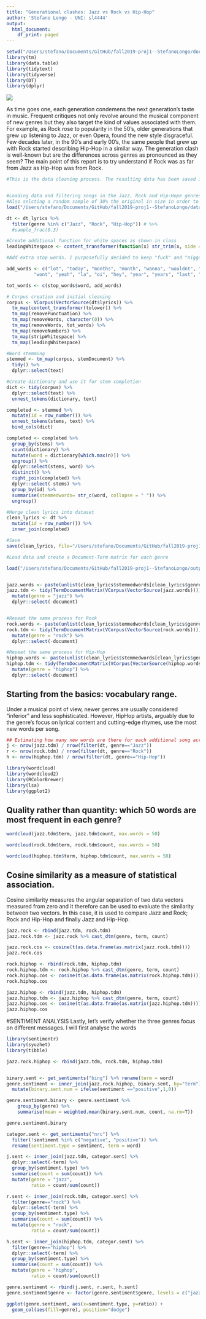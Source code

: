 ```yaml
---
title: "Generational clashes: Jazz vs Rock vs Hip-Hop"
author: 'Stefano Longo - UNI: sl4444'
output:
  html_document:
    df_print: paged
---
```



```r
setwd("/Users/stefano/Documents/GitHub/fall2019-proj1--StefanoLongo/doc")
library(tm)
library(data.table)
library(tidytext)
library(tidyverse)
library(DT)
library(dplyr)
```

![](/Users/stefano/Documents/GitHub/fall2019-proj1--StefanoLongo/figs/Title1.jpeg)


As time goes one, each generation condemens the next generation's taste in music. Frequent critiques not only revolve around the musical component of new genres but they also target the kind of values associated with them. For example, as Rock rose to popularity in the 50's, older generations that grew up listening to Jazz, or even Opera, found the new style disgraceful. Few decades later, in the 90's and early 00's, the same people that grew up with Rock started describing Hip-Hop in a similar way. The generation clash is well-known but are the differences across genres as pronounced as they seem? The main point of this report is to try understand if Rock was as far from Jazz as Hip-Hop was from Rock. 


```r
#This is the data cleaning process. The resulting data has been saved in the output folder to avoid running this code each time. 


#Loading data and filtering songs in the Jazz, Rock and Hip-Hope genres as these are the ones this project is focusing on.
#Also selcting a random sample of 30% the original in size in order to make the whole process quicker. This was suggested on Piazza.
load("/Users/stefano/Documents/GitHub/fall2019-proj1--StefanoLongo/data/lyrics.RData")

dt <- dt_lyrics %>%
  filter(genre %in% c("Jazz", "Rock", "Hip-Hop")) # %>%
  #sample_frac(0.3)

#Create additional function for white spaces as shown in class
leadingWhitespace <- content_transformer(function(x) str_trim(x, side = "both"))

#Add extra stop words. I purposefully decided to keep "fuck" and "nigga" from the ones used in the lecture, because I think they are extremely relevant components of Hip-Hop music

add_words <- c("lot", "today", "months", "month", "wanna", "wouldnt", "wasnt", "ha", "na", "ooh", "da", "gonna", "im", "dont", "aint",
          "wont", "yeah", "la", "oi", "hey", "year", "years", "last", "past", "feel")

tot_words <- c(stop_words$word, add_words)

# Corpus creation and initial cleaning
corpus <- VCorpus(VectorSource(dt$lyrics)) %>%
  tm_map(content_transformer(tolower)) %>%
  tm_map(removePunctuation) %>%
  tm_map(removeWords, character(0)) %>%
  tm_map(removeWords, tot_words) %>%
  tm_map(removeNumbers) %>%
  tm_map(stripWhitespace) %>%
  tm_map(leadingWhitespace)

#Word stemming
stemmed <- tm_map(corpus, stemDocument) %>%
  tidy() %>%
  dplyr::select(text)

#Create dictionary and use it for stem completion
dict <- tidy(corpus) %>%
  dplyr::select(text) %>%
  unnest_tokens(dictionary, text)

completed <- stemmed %>%
  mutate(id = row_number()) %>%
  unnest_tokens(stems, text) %>%
  bind_cols(dict)

completed <- completed %>%
  group_by(stems) %>%
  count(dictionary) %>%
  mutate(word = dictionary[which.max(n)]) %>%
  ungroup() %>%
  dplyr::select(stems, word) %>%
  distinct() %>%
  right_join(completed) %>%
  dplyr::select(-stems) %>%
  group_by(id) %>%
  summarise(stemmedwords= str_c(word, collapse = " ")) %>%
  ungroup()

#Merge clean lyrics into dataset
clean_lyrics <- dt %>%
  mutate(id = row_number()) %>%
  inner_join(completed)

#Save
save(clean_lyrics, file="/Users/stefano/Documents/GitHub/fall2019-proj1--StefanoLongo/output/clean_lyrics.RData")
```

```r
#Load data and create a Document-Term matrix for each genre

load("/Users/stefano/Documents/GitHub/fall2019-proj1--StefanoLongo/output/clean_lyrics.RData")


jazz.words <- paste(unlist(clean_lyrics$stemmedwords[clean_lyrics$genre=="Jazz"]), collapse ="")
jazz.tdm <- tidy(TermDocumentMatrix(VCorpus(VectorSource(jazz.words)))) %>%
  mutate(genre = "jazz") %>%
  dplyr::select(-document)


#Repeat the same process for Rock
rock.words <- paste(unlist(clean_lyrics$stemmedwords[clean_lyrics$genre=="Rock"]), collapse ="")
rock.tdm <- tidy(TermDocumentMatrix(VCorpus(VectorSource(rock.words)))) %>%
  mutate(genre = "rock") %>%
  dplyr::select(-document)

#Repeat the same process for Hip-Hop
hiphop.words <- paste(unlist(clean_lyrics$stemmedwords[clean_lyrics$genre=="Hip-Hop"]), collapse ="")
hiphop.tdm <- tidy(TermDocumentMatrix(VCorpus(VectorSource(hiphop.words)))) %>%
  mutate(genre = "hiphop") %>%
  dplyr::select(-document)
```


## Starting from the basics: vocabulary range.

Under a musical point of view, newer genres are usually considered "inferior" and less sophisticated. However, HipHop artists, arguably due to the genre's focus on lyrical content and cutting-edge rhymes, use the most new words per song.
```r
## Estimating how many new words are there for each additional song across the tree genres
j <- nrow(jazz.tdm) / nrow(filter(dt, genre=="Jazz"))
r <- nrow(rock.tdm) / nrow(filter(dt, genre=="Rock"))
h <- nrow(hiphop.tdm) / nrow(filter(dt, genre=="Hip-Hop"))
```



```r
library(wordcloud)
library(wordcloud2)
library(RColorBrewer)
library(lsa)
library(ggplot2)
```

## Quality rather than quantity: which 50 words are most frequent in each genre?
```r
wordcloud(jazz.tdm$term, jazz.tdm$count, max.words = 50)

wordcloud(rock.tdm$term, rock.tdm$count, max.words = 50) 

wordcloud(hiphop.tdm$term, hiphop.tdm$count, max.words = 50)
```


## Cosine similarity as a measure of statistical association. 

Cosine similarity measures the angular separation of two data vectors measured from zero and it therefore can be used to evaluate the similarity between two vectors. In this case, it is used to compare Jazz and Rock; Rock and Hip-Hop and finally Jazz and Hip-Hop.

```r
jazz.rock <- rbind(jazz.tdm, rock.tdm)
jazz.rock.tdm <- jazz.rock %>% cast_dtm(genre, term, count)

jazz.rock.cos <- cosine(t(as.data.frame(as.matrix(jazz.rock.tdm))))
jazz.rock.cos
```

```r
rock.hiphop <- rbind(rock.tdm, hiphop.tdm)
rock.hiphop.tdm <- rock.hiphop %>% cast_dtm(genre, term, count)
rock.hiphop.cos <- cosine(t(as.data.frame(as.matrix(rock.hiphop.tdm))))
rock.hiphop.cos
```


```r
jazz.hiphop <- rbind(jazz.tdm, hiphop.tdm)
jazz.hiphop.tdm <- jazz.hiphop %>% cast_dtm(genre, term, count)
jazz.hiphop.cos <- cosine(t(as.data.frame(as.matrix(jazz.hiphop.tdm))))
jazz.hiphop.cos
```

#SENTIMENT ANALYSIS
Lastly, let's verify whether the three genres focus on different messages. I will first analyse the words
```r
library(sentimentr)
library(syuzhet)
library(tibble)
```


```r
jazz.rock.hiphop <- rbind(jazz.tdm, rock.tdm, hiphop.tdm)


binary.sent <- get_sentiments("bing") %>% rename(term = word)
genre.sentiment <- inner_join(jazz.rock.hiphop, binary.sent, by="term") %>%
  mutate(binary.sent.num = ifelse(sentiment =="positive",1,0))

genre.sentiment.binary <- genre.sentiment %>%
    group_by(genre) %>%
    summarise(mean = weighted.mean(binary.sent.num, count, na.rm=T))

genre.sentiment.binary
```


```r
categor.sent <- get_sentiments("nrc") %>%
  filter(!sentiment %in% c("negative", "positive")) %>%
  rename(sentiment.type = sentiment, term = word)

j.sent <- inner_join(jazz.tdm, categor.sent) %>%
  dplyr::select(-term) %>%
  group_by(sentiment.type) %>%
  summarise(count = sum(count)) %>%
  mutate(genre = "jazz",
         ratio = count/sum(count))

r.sent <- inner_join(rock.tdm, categor.sent) %>%
  filter(genre=="rock") %>%
  dplyr::select(-term) %>%
  group_by(sentiment.type) %>%
  summarise(count = sum(count)) %>%
  mutate(genre = "rock",
         ratio = count/sum(count))

h.sent <- inner_join(hiphop.tdm, categor.sent) %>%
  filter(genre=="hiphop") %>%
  dplyr::select(-term) %>%
  group_by(sentiment.type) %>%
  summarise(count = sum(count)) %>%
  mutate(genre = "hiphop",
         ratio = count/sum(count))

genre.sentiment <- rbind(j.sent, r.sent, h.sent)
genre.sentiment$genre <- factor(genre.sentiment$genre, levels = c("jazz", "rock", "hiphop"))

ggplot(genre.sentiment, aes(x=sentiment.type, y=ratio)) + 
  geom_col(aes(fill=genre), position="dodge")
  
```



